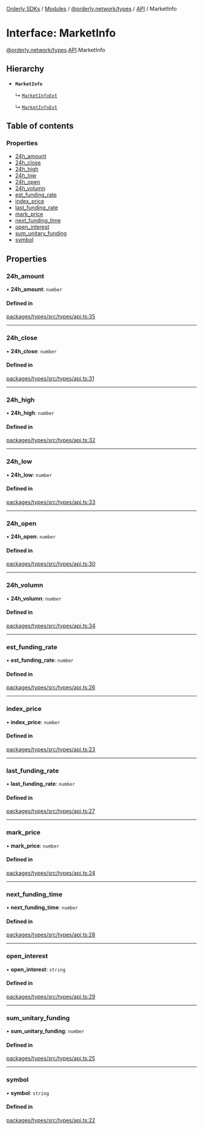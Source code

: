 [Orderly SDKs](./../README) / [Modules](./../modules) / [@orderly.network/types](./../modules/orderly_network_types) / [API](./../modules/orderly_network_types.API) / MarketInfo

# Interface: MarketInfo

[@orderly.network/types](./../modules/orderly_network_types).[API](./../modules/orderly_network_types.API).MarketInfo

## Hierarchy

- **`MarketInfo`**

  ↳ [`MarketInfoExt`](./orderly_network_types.API.MarketInfoExt)

  ↳ [`MarketInfoExt`](./orderly_network_types.API.MarketInfoExt)

## Table of contents

### Properties

- [24h\_amount](./orderly_network_types.API.MarketInfo#24h_amount)
- [24h\_close](./orderly_network_types.API.MarketInfo#24h_close)
- [24h\_high](./orderly_network_types.API.MarketInfo#24h_high)
- [24h\_low](./orderly_network_types.API.MarketInfo#24h_low)
- [24h\_open](./orderly_network_types.API.MarketInfo#24h_open)
- [24h\_volumn](./orderly_network_types.API.MarketInfo#24h_volumn)
- [est\_funding\_rate](./orderly_network_types.API.MarketInfo#est_funding_rate)
- [index\_price](./orderly_network_types.API.MarketInfo#index_price)
- [last\_funding\_rate](./orderly_network_types.API.MarketInfo#last_funding_rate)
- [mark\_price](./orderly_network_types.API.MarketInfo#mark_price)
- [next\_funding\_time](./orderly_network_types.API.MarketInfo#next_funding_time)
- [open\_interest](./orderly_network_types.API.MarketInfo#open_interest)
- [sum\_unitary\_funding](./orderly_network_types.API.MarketInfo#sum_unitary_funding)
- [symbol](./orderly_network_types.API.MarketInfo#symbol)

## Properties

### 24h\_amount

• **24h\_amount**: `number`

#### Defined in

[packages/types/src/types/api.ts:35](./https://gitlab.com/orderlynetwork/orderly-fe/orderly-web/-/blob/3f38d838/packages/types/src/types/api.ts#L35)

___

### 24h\_close

• **24h\_close**: `number`

#### Defined in

[packages/types/src/types/api.ts:31](./https://gitlab.com/orderlynetwork/orderly-fe/orderly-web/-/blob/3f38d838/packages/types/src/types/api.ts#L31)

___

### 24h\_high

• **24h\_high**: `number`

#### Defined in

[packages/types/src/types/api.ts:32](./https://gitlab.com/orderlynetwork/orderly-fe/orderly-web/-/blob/3f38d838/packages/types/src/types/api.ts#L32)

___

### 24h\_low

• **24h\_low**: `number`

#### Defined in

[packages/types/src/types/api.ts:33](./https://gitlab.com/orderlynetwork/orderly-fe/orderly-web/-/blob/3f38d838/packages/types/src/types/api.ts#L33)

___

### 24h\_open

• **24h\_open**: `number`

#### Defined in

[packages/types/src/types/api.ts:30](./https://gitlab.com/orderlynetwork/orderly-fe/orderly-web/-/blob/3f38d838/packages/types/src/types/api.ts#L30)

___

### 24h\_volumn

• **24h\_volumn**: `number`

#### Defined in

[packages/types/src/types/api.ts:34](./https://gitlab.com/orderlynetwork/orderly-fe/orderly-web/-/blob/3f38d838/packages/types/src/types/api.ts#L34)

___

### est\_funding\_rate

• **est\_funding\_rate**: `number`

#### Defined in

[packages/types/src/types/api.ts:26](./https://gitlab.com/orderlynetwork/orderly-fe/orderly-web/-/blob/3f38d838/packages/types/src/types/api.ts#L26)

___

### index\_price

• **index\_price**: `number`

#### Defined in

[packages/types/src/types/api.ts:23](./https://gitlab.com/orderlynetwork/orderly-fe/orderly-web/-/blob/3f38d838/packages/types/src/types/api.ts#L23)

___

### last\_funding\_rate

• **last\_funding\_rate**: `number`

#### Defined in

[packages/types/src/types/api.ts:27](./https://gitlab.com/orderlynetwork/orderly-fe/orderly-web/-/blob/3f38d838/packages/types/src/types/api.ts#L27)

___

### mark\_price

• **mark\_price**: `number`

#### Defined in

[packages/types/src/types/api.ts:24](./https://gitlab.com/orderlynetwork/orderly-fe/orderly-web/-/blob/3f38d838/packages/types/src/types/api.ts#L24)

___

### next\_funding\_time

• **next\_funding\_time**: `number`

#### Defined in

[packages/types/src/types/api.ts:28](./https://gitlab.com/orderlynetwork/orderly-fe/orderly-web/-/blob/3f38d838/packages/types/src/types/api.ts#L28)

___

### open\_interest

• **open\_interest**: `string`

#### Defined in

[packages/types/src/types/api.ts:29](./https://gitlab.com/orderlynetwork/orderly-fe/orderly-web/-/blob/3f38d838/packages/types/src/types/api.ts#L29)

___

### sum\_unitary\_funding

• **sum\_unitary\_funding**: `number`

#### Defined in

[packages/types/src/types/api.ts:25](./https://gitlab.com/orderlynetwork/orderly-fe/orderly-web/-/blob/3f38d838/packages/types/src/types/api.ts#L25)

___

### symbol

• **symbol**: `string`

#### Defined in

[packages/types/src/types/api.ts:22](./https://gitlab.com/orderlynetwork/orderly-fe/orderly-web/-/blob/3f38d838/packages/types/src/types/api.ts#L22)
